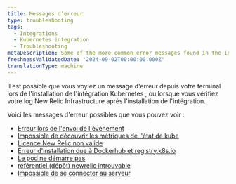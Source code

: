 ```yaml
---
title: Messages d’erreur
type: troubleshooting
tags:
  - Integrations
  - Kubernetes integration
  - Troubleshooting
metaDescription: Some of the more common error messages found in the infrastructure agent logs for New Relic Kubernetes integration.
freshnessValidatedDate: '2024-09-02T00:00:00.000Z'
translationType: machine
---
```


Il est possible que vous voyiez un message d'erreur depuis votre terminal lors de l'installation de l'intégration Kubernetes , ou lorsque vous vérifiez votre log New Relic Infrastructure après l'installation de l'intégration.

Voici les messages d'erreur possibles que vous pouvez voir :

* [Erreur lors de l'envoi de l'événement](/docs/kubernetes-pixie/kubernetes-integration/troubleshooting/common-error-messages/error-sending-events)
* [Impossible de découvrir les métriques de l'état de kube](/docs/kubernetes-pixie/kubernetes-integration/troubleshooting/common-error-messages/failed-discover-kube)
* [Licence New Relic non valide](/docs/kubernetes-pixie/kubernetes-integration/troubleshooting/common-error-messages/invalid-nr-license)
* [Erreur d'installation due à Dockerhub et registry.k8s.io](/docs/kubernetes-pixie/kubernetes-integration/troubleshooting/common-error-messages/installation-error-dockerhub-registry)
* [Le pod ne démarre pas](/docs/kubernetes-pixie/kubernetes-integration/troubleshooting/common-error-messages/pod-not-starting)
* [référentiel (dépôt) newrelic introuvable](/docs/kubernetes-pixie/kubernetes-integration/troubleshooting/common-error-messages/repo-newrelic-not-found)
* [Impossible de se connecter au serveur](/docs/kubernetes-pixie/kubernetes-integration/troubleshooting/common-error-messages/unable-connect-server)